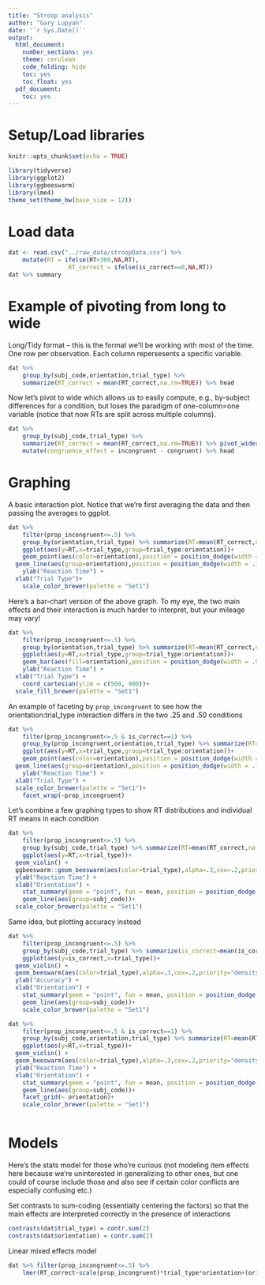```yaml
---
title: "Stroop analysis"
author: "Gary Lupyan"
date: '`r Sys.Date()`'
output:
  html_document:
    number_sections: yes
    theme: cerulean
    code_folding: hide
    toc: yes
    toc_float: yes
  pdf_document:
    toc: yes
---
```



# Setup/Load libraries

```r
knitr::opts_chunk$set(echo = TRUE)
```

```r
library(tidyverse)
library(ggplot2)
library(ggbeeswarm)
library(lme4)
theme_set(theme_bw(base_size = 12))
```


# Load data
```r
dat <- read.csv("../raw_data/stroopData.csv") %>% 
	mutate(RT = ifelse(RT<300,NA,RT),
				 RT_correct = ifelse(is_correct==0,NA,RT))
dat %>% summary
```

# Example of pivoting from long to wide

Long/Tidy format -- this is the format we'll be working with most of the time. One row per observation. Each column repersesents a specific variable.
```r
dat %>% 
	group_by(subj_code,orientation,trial_type) %>% 
	summarize(RT_correct = mean(RT_correct,na.rm=TRUE)) %>% head
```


Now let's pivot to wide which allows us to easily compute, e.g., by-subject differences for a condition, but loses the paradigm of one-column=one variable (notice that now RTs are split across multiple columns).

```r
dat %>% 
	group_by(subj_code,trial_type) %>% 
	summarize(RT_correct = mean(RT_correct,na.rm=TRUE)) %>% pivot_wider(names_from=c(trial_type),values_from=RT_correct) %>%
	mutate(congruence_effect = incongruent - congruent) %>% head
```


# Graphing

A basic interaction plot. Notice that we're first averaging the data and then passing the averages to ggplot.

```r
dat %>% 
	filter(prop_incongruent<=.5) %>%
	group_by(orientation,trial_type) %>% summarize(RT=mean(RT_correct,na.rm=TRUE)) %>%
	ggplot(aes(y=RT,x=trial_type,group=trial_type:orientation))+
	geom_point(aes(color=orientation),position = position_dodge(width = .1),size=4)+
  geom_line(aes(group=orientation),position = position_dodge(width = .1))+
	ylab("Reaction Time") + 
  xlab("Trial Type")+
	scale_color_brewer(palette = "Set1")

```

Here's a bar-chart version of the above graph. To my eye, the two main effects and their interaction is much harder to interpret, but your mileage may vary!

```r
dat %>% 
	filter(prop_incongruent<=.5) %>%
	group_by(orientation,trial_type) %>% summarize(RT=mean(RT_correct,na.rm=TRUE)) %>%
	ggplot(aes(y=RT,x=trial_type,group=trial_type:orientation))+
	geom_bar(aes(fill=orientation),position = position_dodge(width = .9), stat="identity")+
	ylab("Reaction Time") + 
  xlab("Trial Type") + 
	coord_cartesian(ylim = c(500, 900))+
  scale_fill_brewer(palette = "Set1")
```

An example of faceting by `prop_incongruent` to see how the orientation:trial_type interaction differs in the two .25 and .50 conditions

```r
dat %>% 
	filter(prop_incongruent<=.5 & is_correct==1) %>%
	group_by(prop_incongruent,orientation,trial_type) %>% summarize(RT=mean(RT)) %>%
	ggplot(aes(y=RT,x=trial_type,group=trial_type:orientation))+
	geom_point(aes(color=orientation),position = position_dodge(width = .1),size=4)+
  geom_line(aes(group=orientation),position = position_dodge(width = .1))+
	ylab("Reaction Time") + 
  xlab("Trial Type") + 
  scale_color_brewer(palette = "Set1")+
	facet_wrap(~prop_incongruent)
```
Let's combine a few graphing types to show RT distributions and individual RT means in each condition

```r
dat %>% 
	filter(prop_incongruent<=.5) %>%
	group_by(subj_code,trial_type) %>% summarize(RT=mean(RT_correct,na.rm=TRUE)) %>%
	ggplot(aes(y=RT,x=trial_type))+
  geom_violin() +
  ggbeeswarm::geom_beeswarm(aes(color=trial_type),alpha=.3,cex=.2,priority="density")+
  ylab("Reaction Time") + 
  xlab("Orientation") + 
	stat_summary(geom = "point", fun = mean, position = position_dodge(width = .1),shape=21, size=4, fill="red") +
	geom_line(aes(group=subj_code))+
  scale_color_brewer(palette = "Set1")

```


Same idea, but plotting accuracy instead
```r
dat %>% 
	filter(prop_incongruent<=.5) %>%
	group_by(subj_code,trial_type) %>% summarize(is_correct=mean(is_correct)) %>%
	ggplot(aes(y=is_correct,x=trial_type))+
  geom_violin() +
  geom_beeswarm(aes(color=trial_type),alpha=.3,cex=.2,priority="density")+
  ylab("Accuracy") + 
  xlab("Orientation") + 
	stat_summary(geom = "point", fun = mean, position = position_dodge(width = .1),shape=21, size=4, fill="red") +
	geom_line(aes(group=subj_code))+
	scale_color_brewer(palette = "Set1")

```



```r
dat %>% 
	filter(prop_incongruent<=.5 & is_correct==1) %>%
	group_by(subj_code,orientation,trial_type) %>% summarize(RT=mean(RT)) %>%
	ggplot(aes(y=RT,x=trial_type))+
  geom_violin() +
  geom_beeswarm(aes(color=trial_type),alpha=.3,cex=.2,priority="density")+
  ylab("Reaction Time") + 
  xlab("Orientation") + 
	stat_summary(geom = "point", fun = mean, position = position_dodge(width = .1),shape=21, size=4, fill="red") +
	geom_line(aes(group=subj_code))+
	facet_grid(~ orientation)+
	scale_color_brewer(palette = "Set1")



```

# Models

Here's the stats model for those who're curious (not modeling item effects here because we're uninterested in generalizing to other ones, but one could of course include those and also see if certain color conflicts are especially confusing etc.)


Set contrasts to sum-coding (essentially centering the factors) so that the main effects are interpreted correctly in the presence of interactions
```r
contrasts(dat$trial_type) = contr.sum(2)
contrasts(dat$orientation) = contr.sum(2)

```


Linear mixed effects model
```r
dat %>% filter(prop_incongruent<=.5) %>%
	lmer(RT_correct~scale(prop_incongruent)*trial_type*orientation+(orientation+trial_type|subj_code),data=.) %>% summary
```


